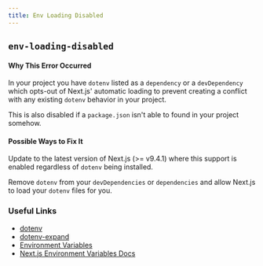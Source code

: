 ```yaml
---
title: Env Loading Disabled
---
```


## `env-loading-disabled`

#### Why This Error Occurred

In your project you have `dotenv` listed as a `dependency` or a `devDependency` which opts-out of Next.js' automatic loading to prevent creating a conflict with any existing `dotenv` behavior in your project.

This is also disabled if a `package.json` isn't able to found in your project somehow.

#### Possible Ways to Fix It

Update to the latest version of Next.js (>= v9.4.1) where this support is enabled regardless of `dotenv` being installed.

Remove `dotenv` from your `devDependencies` or `dependencies` and allow Next.js to load your `dotenv` files for you.

### Useful Links

- [dotenv](https://npmjs.com/package/dotenv)
- [dotenv-expand](https://npmjs.com/package/dotenv-expand)
- [Environment Variables](https://en.wikipedia.org/wiki/Environment_variable)
- [Next.js Environment Variables Docs](https://nextjs.org/docs/basic-features/environment-variables)
